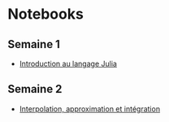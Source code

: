 # Notebooks

## Semaine 1

- [Introduction au langage Julia](notebooks/intro_julia.ipynb)

## Semaine 2

- [Interpolation, approximation et intégration](notebooks/interpolation.ipynb)

